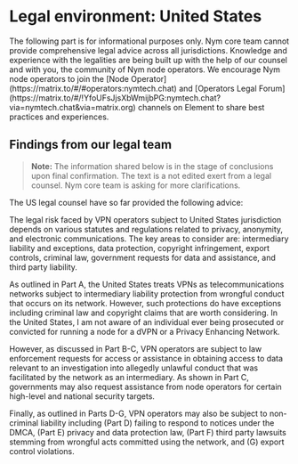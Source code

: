 
# Legal environment: United States

<Callout type="warning" emoji="⚠️">
The following part is for informational purposes only. Nym core team cannot provide comprehensive legal advice across all jurisdictions. Knowledge and experience with the legalities are being built up with the help of our counsel and with you, the community of Nym node operators. We encourage Nym node operators to join the [Node Operator](https://matrix.to/#/#operators:nymtech.chat) and [Operators Legal Forum](https://matrix.to/#/!YfoUFsJjsXbWmijbPG:nymtech.chat?via=nymtech.chat&via=matrix.org) channels on Element to share best practices and experiences.
</Callout>

## Findings from our legal team

> **Note:** The information shared below is in the stage of conclusions upon final confirmation. The text is a not edited exert from a legal counsel. Nym core team is asking for more clarifications. 

The US legal counsel have so far provided the following advice:

The legal risk faced by VPN operators subject to United States jurisdiction depends on various statutes and regulations related to privacy, anonymity, and electronic communications. The key areas to consider are: intermediary liability and exceptions, data protection, copyright infringement, export controls, criminal law, government requests for data and assistance, and third party liability.

As outlined in Part A, the United States treats VPNs as telecommunications networks subject to intermediary liability protection from wrongful conduct that occurs on its network. However, such protections do have exceptions including criminal law and copyright claims that are worth considering. In the United States, I am not aware of an individual ever being prosecuted or convicted for running a node for a dVPN or a Privacy Enhancing Network.

However, as discussed in Part B-C, VPN operators are subject to law enforcement requests for access or assistance in obtaining access to data relevant to an investigation into allegedly unlawful conduct that was facilitated by the network as an intermediary. As shown in Part C, governments may also request assistance from node operators for certain high-level and national security targets.

Finally, as outlined in Parts D-G, VPN operators may also be subject to non-criminal liability including (Part D) failing to respond to notices under the DMCA, (Part E) privacy and data protection law, (Part F) third party lawsuits stemming from wrongful acts committed using the network, and (G) export control violations.


